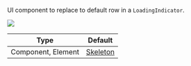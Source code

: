 UI component to replace to default row in a `LoadingIndicator`.

![](../../../../assets/api-references/components/channel-list/loading_indicator.png)

| Type | Default |
| - | - |
| Component, Element | [Skeleton](https://github.com/GetStream/stream-chat-react-native/blob/master/package/src/components/ChannelList/Skeleton.tsx) |
